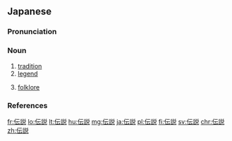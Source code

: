 ==Japanese==
{{ja-kanjitab|でん|せつ|yomi=o}}

===Pronunciation===
{{ja-pron|でんせつ|acc=h|acc_ref=NHK|y=o}}

===Noun===
{{ja-noun|でんせつ}}

# [[tradition]]
# [[legend]]
#: {{ja-usex|^浦島太郎'''伝説'''|^うらしま ^たろう '''でんせつ'''|'''legend''' of Urashima Tarō}}
# [[folklore]]

===References===
<references/>

[[fr:伝説]]
[[lo:伝説]]
[[lt:伝説]]
[[hu:伝説]]
[[mg:伝説]]
[[ja:伝説]]
[[pl:伝説]]
[[fi:伝説]]
[[sv:伝説]]
[[chr:伝説]]
[[zh:伝説]]